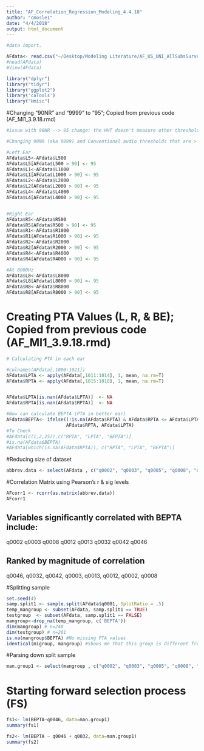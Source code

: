 ```yaml
---
title: "AF_Correlation_Regression_Modeling_4.4.18"
author: "cmosle1"
date: "4/4/2018"
output: html_document
---
```


```r
#data import. 

AFdata<- read.csv("~/Desktop/Modeling Literature/AF_US_UNI_AllSubsSurvey+Audio_2.20.18.csv", header=T, na.strings="#NULL!")
#head(AFdata)
#View(AFdata)

library("dplyr")
library("tidyr")
library("ggplot2")
library('caTools')
library("Hmisc")
```


#Changing "90NR" and "9999" to "95"; Copied from previous code (AF_MI1_3.9.18.rmd)
```r

#issue with 90NR --> 95 change: the HHT doesn't measure other thresholds if 90NR at 1000Hz (first threshold tested). Should we set all thresholds to 95 or leave them missing? ---> SOLUTION: SET ALL >90 to 95

#Changing 90NR (aka 9999) and Conventional audio thresholds that are > 90 to 95

#Left Ear
AFdata$L5<-AFdata$L500
AFdata$L5[AFdata$L500 > 90] <- 95
AFdata$L1<-AFdata$L1000
AFdata$L1[AFdata$L1000 > 90] <- 95
AFdata$L2<-AFdata$L2000
AFdata$L2[AFdata$L2000 > 90] <- 95
AFdata$L4<-AFdata$L4000
AFdata$L4[AFdata$L4000 > 90] <- 95


#Right Ear
AFdata$R5<-AFdata$R500
AFdata$R5[AFdata$R500 > 90] <- 95
AFdata$R1<-AFdata$R1000
AFdata$R1[AFdata$R1000 > 90] <- 95
AFdata$R2<-AFdata$R2000
AFdata$R2[AFdata$R2000 > 90] <- 95
AFdata$R4<-AFdata$R4000
AFdata$R4[AFdata$R4000 > 90] <- 95

#At 8000Hz
AFdata$L8<-AFdata$L8000
AFdata$L8[AFdata$L8000 > 90] <- 95
AFdata$R8<-AFdata$R8000
AFdata$R8[AFdata$R8000 > 90] <- 95
```


# Creating PTA Values (L, R, & BE); Copied from previous code (AF_MI1_3.9.18.rmd)
```r
# Calculating PTA in each ear

#colnames(AFdata[,1000:1021])
AFdata$LPTA <- apply(AFdata[,1011:1014], 1, mean, na.rm=T)
AFdata$RPTA <- apply(AFdata[,1015:1018], 1, mean, na.rm=T)


AFdata$LPTA[is.nan(AFdata$LPTA)]  <- NA
AFdata$RPTA[is.nan(AFdata$RPTA)]  <- NA

#Now can calculate BEPTA (PTA in better ear)
AFdata$BEPTA<- ifelse((!is.na(AFdata$RPTA) & AFdata$RPTA <= AFdata$LPTA) | is.na(AFdata$LPTA),
                      AFdata$RPTA, AFdata$LPTA)
#To Check
#AFdata[c(1,2,257),c("RPTA", "LPTA", "BEPTA")] 
#is.na(AFdata$BEPTA)
#AFdata[which(is.na(AFdata$RPTA)), c("RPTA", "LPTA", "BEPTA")]
```



#Reducing size of dataset
```r
abbrev.data <- select(AFdata , c("q0002", "q0003", "q0005", "q0008", "q0010", "q0012", "q0013", "q0014", "q0032", "q0034", "q0036", "q0042", "q0046", "BEPTA"))
```


#Correlation Matrix using Pearson's r & sig levels
```r
AFcorr1 <- rcorr(as.matrix(abbrev.data))
AFcorr1
```

## Variables significantly correlated with BEPTA include:
   q0002  q0003 q0008 q0012  q0013 q0032 q0042  q0046

## Ranked by magnitude of correlation
   q0046, q0032, q0042, q0003, q0013, q0012, q0002, q0008




#Splitting sample

```r
set.seed(4) 
samp.split1 <- sample.split(AFdata$q0001, SplitRatio = .5)
temp_mangroup <- subset(AFdata, samp.split1 == TRUE)
testgroup  <- subset(AFdata, samp.split1 == FALSE)
mangroup<-drop_na(temp_mangroup, c('BEPTA'))
dim(mangroup) # n=248
dim(testgroup) # n=261
is.na(mangroup$BEPTA) #No missing PTA values
identical(migroup, mangroup) #Shows me that this group is different from the one I used in my Amelia model
```


#Parsing down split sample
```r
man.group1 <- select(mangroup , c("q0002", "q0003", "q0005", "q0008", "q0010", "q0012", "q0013", "q0014", "q0032", "q0034", "q0036", "q0042", "q0046", "BEPTA"))

```

# Starting forward selection process (FS)

```r
fs1<- lm(BEPTA~q0046, data=man.group1)
summary(fs1)

fs2<- lm(BEPTA ~ q0046 + q0032, data=man.group1)
summary(fs2)

```

